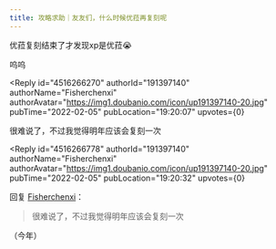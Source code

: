 ```yaml
---
title: 攻略求助｜友友们，什么时候优菈再复刻呢
---
```



<Forum groupName="原神" groupUrl="https://www.douban.com/group/genshin/" archivedAt="2025-05-16T16:47:39.476Z">
  <Post
    id="259315153"
    title="攻略求助｜友友们，什么时候优菈再复刻呢"
    url="https://www.douban.com/group/topic/259315153/?_spm_id=NDk5NzA2MzI"
    pubTime="2022-02-06"
    highlightUserId="191397140"
  >
优菈复刻结束了才发现xp是优菈😭

呜呜

<Reply
  id="4516266270"
  authorId="191397140"
  authorName="Fisherchenxi"
  authorAvatar="https://img1.doubanio.com/icon/up191397140-20.jpg"
  pubTime="2022-02-05"
  pubLocation="19:20:07"
  upvotes={0}
>
很难说了，不过我觉得明年应该会复刻一次
</Reply>

<Reply
  id="4516266778"
  authorId="191397140"
  authorName="Fisherchenxi"
  authorAvatar="https://img1.doubanio.com/icon/up191397140-20.jpg"
  pubTime="2022-02-05"
  pubLocation="19:20:32"
  upvotes={0}
>
回复 [Fisherchenxi](https://www.douban.com/people/191397140/)：
> 很难说了，不过我觉得明年应该会复刻一次

（今年）
</Reply>
  </Post>
</Forum>
